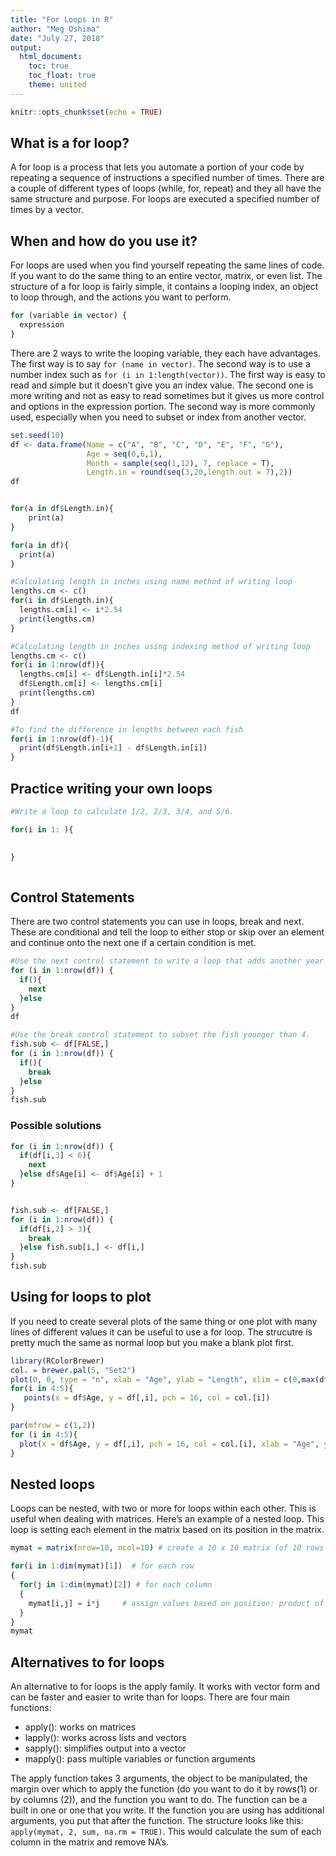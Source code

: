 ```yaml
---
title: "For Loops in R"
author: "Meg Oshima"
date: "July 27, 2018"
output: 
  html_document:
    toc: true
    toc_float: true
    theme: united
---
```


```r
knitr::opts_chunk$set(echo = TRUE)
```

## What is a for loop?

A for loop is a process that lets you automate a portion of your code by repeating a sequence of instructions a specified number of times. There are a couple of different types of loops (while, for, repeat) and they all have the same structure and purpose. For loops are executed a specified number of times by a vector.

## When and how do you use it?

For loops are used when you find yourself repeating the same lines of code. If you want to do the same thing to an entire vector, matrix, or even list. The structure of a for loop is fairly simple, it contains a looping index, an object to loop through, and the actions you want to perform.  

```r
for (variable in vector) {
  expression
}
```
  
There are 2 ways to write the looping variable, they each have advantages. The first way is to say `for (name in vector)`. The second way is to use a number index such as `for (i in 1:length(vector))`. The first way is easy to read and simple but it doesn't give you an index value. The second one is more writing and not as easy to read sometimes but it gives us more control and options in the expression portion. The second way is more commonly used, especially when you need to subset or index from another vector.

```r
set.seed(10)
df <- data.frame(Name = c("A", "B", "C", "D", "E", "F", "G"), 
                 Age = seq(0,6,1),
                 Month = sample(seq(1,12), 7, replace = T),
                 Length.in = round(seq(3,20,length.out = 7),2))
df


for(a in df$Length.in){
    print(a)
}

for(a in df){
  print(a)
}

#Calculating length in inches using name method of writing loop
lengths.cm <- c()
for(i in df$Length.in){
  lengths.cm[i] <- i*2.54
  print(lengths.cm)
}

#Calculating length in inches using indexing method of writing loop
lengths.cm <- c()
for(i in 1:nrow(df)){
  lengths.cm[i] <- df$Length.in[i]*2.54
  df$Length.cm[i] <- lengths.cm[i]
  print(lengths.cm)
}
df

#To find the difference in lengths between each fish
for(i in 1:nrow(df)-1){
  print(df$Length.in[i+1] - df$Length.in[i])
}

```

## Practice writing your own loops
```r
#Write a loop to calculate 1/2, 2/3, 3/4, and 5/6.

for(i in 1: ){
  
  
}



```


## Control Statements

There are two control statements you can use in loops, break and next. These are conditional and tell the loop to either stop or skip over an element and continue onto the next one if a certain condition is met. 
```r

#Use the next control statement to write a loop that adds another year to the age if the fish was caught after June (Month > 6).
for (i in 1:nrow(df)) {
  if(){
    next
  }else 
}
df

#Use the break control statement to subset the fish younger than 4.
fish.sub <- df[FALSE,]
for (i in 1:nrow(df)) {
  if(){
    break
  }else 
}
fish.sub
```

### Possible solutions

```r
for (i in 1:nrow(df)) {
  if(df[i,3] < 6){
    next
  }else df$Age[i] <- df$Age[i] + 1
}


fish.sub <- df[FALSE,]
for (i in 1:nrow(df)) {
  if(df[i,2] > 3){
    break
  }else fish.sub[i,] <- df[i,]
}
fish.sub
```



## Using for loops to plot

If you need to create several plots of the same thing or one plot with many lines of different values it can be useful to use a for loop. The strucutre is pretty much the same as normal loop but you make a blank plot first. 

```r
library(RColorBrewer)
col. = brewer.pal(5, "Set2")
plot(0, 0, type = "n", xlab = "Age", ylab = "Length", xlim = c(0,max(df$Age)), ylim = c(0,max(df$Length.cm)))
for(i in 4:5){
   points(x = df$Age, y = df[,i], pch = 16, col = col.[i])
}

par(mfrow = c(1,2))
for (i in 4:5){
  plot(x = df$Age, y = df[,i], pch = 16, col = col.[i], xlab = "Age", ylab = "Length")
}

```

## Nested loops

Loops can be nested, with two or more for loops within each other. This is useful when dealing with matrices. Here's an example of a nested loop. This loop is setting each element in the matrix based on its position in the matrix.


```r
mymat = matrix(nrow=10, ncol=10) # create a 10 x 10 matrix (of 10 rows and 10 columns)

for(i in 1:dim(mymat)[1])  # for each row
{
  for(j in 1:dim(mymat)[2]) # for each column
  {
    mymat[i,j] = i*j     # assign values based on position: product of two indexes
  }
}
mymat

```

## Alternatives to for loops

An alternative to for loops is the apply family. It works with vector form and can be faster and easier to write than for loops. There are four main functions: 

* apply(): works on matrices  
* lapply(): works across lists and vectors    
* sapply(): simplifies output into a vector  
* mapply(): pass multiple variables or function arguments  

The apply function takes 3 arguments, the object to be manipulated, the margin over which to apply the function (do you want to do it by rows(1) or by columns (2)), and the function you want to do. The function can be a built in one or one that you write. If the function you are using has additional arguments, you put that after the function. The structure looks like this:
`apply(mymat, 2, sum, na.rm = TRUE)`. This would calculate the sum of each column in the matrix and remove NA's. 


